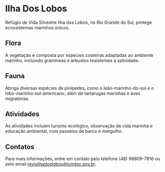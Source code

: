 # Ilha Dos Lobos

Refúgio de Vida Silvestre Ilha dos Lobos, no Rio Grande do Sul, protege ecossistemas marinhos únicos.

## Flora

A vegetação é composta por espécies costeiras adaptadas ao ambiente marinho, incluindo gramíneas e arbustos resistentes à salinidade.

## Fauna

Abriga diversas espécies de pinípedes, como o leão-marinho-do-sul e o lobo-marinho-sul-americano, além de tartarugas marinhas e aves migratórias.

## Atividades

As atividades incluem turismo ecológico, observação de vida marinha e educação ambiental, com passeios de barco e mergulho.

## Contatos 

Para mais informações, entre em contato pelo telefone (48) 98809-7816 ou pelo email revisilhadoslobos@icmbio.gov.br.